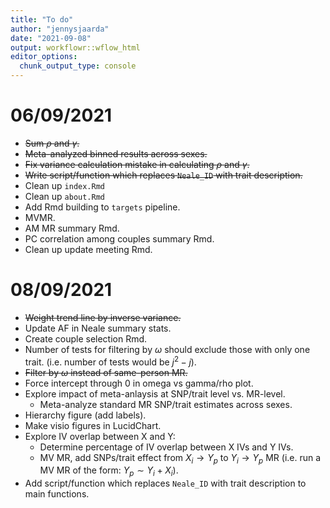 ```yaml
---
title: "To do"
author: "jennysjaarda"
date: "2021-09-08"
output: workflowr::wflow_html
editor_options:
  chunk_output_type: console
---
```


# 06/09/2021

- ~~Sum $\rho$ and $\gamma$.~~
- ~~Meta-analyzed binned results across sexes.~~ 
- ~~Fix variance calculation mistake in calculating $\rho$ and $\gamma$.~~
- ~~Write script/function which replaces `Neale_ID` with trait description.~~
- Clean up `index.Rmd`
- Clean up `about.Rmd`
- Add Rmd building to `targets` pipeline. 
- MVMR. 
- AM MR summary Rmd.
- PC correlation among couples summary Rmd. 
- Clean up update meeting Rmd. 

# 08/09/2021

- ~~Weight trend line by inverse variance.~~ 
- Update AF in Neale summary stats. 
- Create couple selection Rmd. 
- Number of tests for filtering by $\omega$ should exclude those with only one trait. (i.e. number of tests would be $j^2 - j$).
- ~~Filter by $\omega$ instead of same-person MR.~~ 
- Force intercept through 0 in omega vs gamma/rho plot. 
- Explore impact of meta-anlaysis at SNP/trait level vs. MR-level.
  - Meta-analyze standard MR SNP/trait estimates across sexes. 
- Hierarchy figure (add labels).
- Make visio figures in LucidChart.
- Explore IV overlap between X and Y:
    - Determine percentage of IV overlap between X IVs and Y IVs. 
    - MV MR, add SNPs/trait effect from $X_{i} \rightarrow Y_{p}$ to $Y_{i} \rightarrow Y_{p}$ MR (i.e. run a MV MR of the form: $Y_{p} \sim Y_{i} + X_{i}$).
- Add script/function which replaces `Neale_ID` with trait description to main functions.
    


